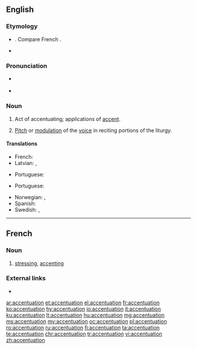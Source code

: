 ==English==

===Etymology===
* {{etyl|LL.|en}} {{term|accentuatio|lang=la}}. Compare French {{term|accentuation|lang=fr}}.
* {{suffix|accentuate|tion|lang=en}}

===Pronunciation===
* {{a|US}} {{IPA|/ˌæk.ˌsɛn.tʃə.ˈweɪ.ʃən/|/ˌɪk.ˌsɛn.tʃə.ˈweɪ.ʃən/|lang=en}}
* {{rhymes|eɪʃən|lang=en}}

===Noun===
{{en-noun}}

# Act of accentuating; applications of [[accent]].
# {{context|ecclesiastical|music|lang=en}} [[pitch|Pitch]] or [[modulation]] of the [[voice]] in reciting portions of the liturgy.

====Translations====
{{trans-top|act of accentuating}}
* French: {{t+|fr|accentuation|f}}
* Latvian: {{t|lv|akcentuācija|f}}, {{t|lv|akcentēšana|f}}
{{trans-mid}}
* Portuguese: {{t+|pt|acentuação|f}}
{{trans-bottom}}

{{trans-top|pitch or modulation of the voice}}
{{trans-mid}}
* Portuguese: {{t+|pt|acentuação|f}}
{{trans-bottom}}

{{checktrans-top}}
* Norwegian: {{t|no|betoning|c}}, {{t|no|aksentuering|c}}
* Spanish: {{t|es|acentuación}}
* Swedish: {{t+|sv|betoning}}, {{t+|sv|accentuering}}
{{trans-bottom}}

----

==French==

===Noun===
{{fr-noun|f}}
# [[stressing]], [[accenting]]

===External links===
* {{R:TLFi}}

[[ar:accentuation]]
[[et:accentuation]]
[[el:accentuation]]
[[fr:accentuation]]
[[ko:accentuation]]
[[hy:accentuation]]
[[io:accentuation]]
[[it:accentuation]]
[[ku:accentuation]]
[[lt:accentuation]]
[[hu:accentuation]]
[[mg:accentuation]]
[[ms:accentuation]]
[[my:accentuation]]
[[oc:accentuation]]
[[pl:accentuation]]
[[ro:accentuation]]
[[ru:accentuation]]
[[fi:accentuation]]
[[ta:accentuation]]
[[te:accentuation]]
[[chr:accentuation]]
[[tr:accentuation]]
[[vi:accentuation]]
[[zh:accentuation]]